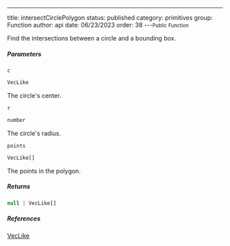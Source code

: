 ---
title: intersectCirclePolygon
status: published
category: primitives
group: Function
author: api
date: 06/23/2023
order: 38
---<Small>Public Function</Small>

Find the intersections between a circle and a bounding box.


##### Parameters


<ParametersTable>

<ParametersTableRow>
<ParametersTableName>

`c`

</ParametersTableName>
<ParametersTableDescription>

```ts
VecLike
```

The circle's center.




</ParametersTableDescription>
</ParametersTableRow>
<ParametersTableRow>
<ParametersTableName>

`r`

</ParametersTableName>
<ParametersTableDescription>

```ts
number
```

The circle's radius.




</ParametersTableDescription>
</ParametersTableRow>
<ParametersTableRow>
<ParametersTableName>

`points`

</ParametersTableName>
<ParametersTableDescription>

```ts
VecLike[]
```

The points in the polygon.




</ParametersTableDescription>
</ParametersTableRow>
</ParametersTable>

##### Returns


```ts
null | VecLike[]
```

##### References

[VecLike](/gen/primitives/VecLike-type)

